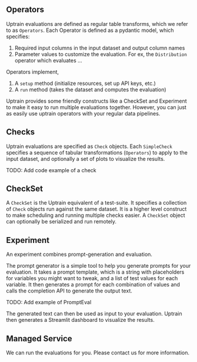 

## Operators

Uptrain evaluations are defined as regular table transforms, which we refer to as `Operators`. Each Operator 
is defined as a pydantic model, which specifies:

1. Required input columns in the input dataset and output column names
2. Parameter values to customize the evaluation. For ex, the `Distribution` operator which evaluates ...

Operators implement,
1. A `setup` method (initialize resources, set up API keys, etc.)
2. A `run` method (takes the dataset and computes the evaluation)

Uptrain provides some friendly constructs like a CheckSet and Experiment to make it easy to run multiple evaluations together. However, you 
can just as easily use uptrain operators with your regular data pipelines. 

## Checks

Uptrain evaluations are specified as `Check` objects. Each `SimpleCheck` specifies a sequence of tabular 
transformations (`Operators`) to apply to the input dataset, and optionally a set of plots to visualize 
the results.

TODO: Add code example of a check

## CheckSet

A `CheckSet` is the Uptrain equivalent of a test-suite. It specifies a collection of `Check` objects run against the same 
dataset. It is a higher level construct to  make scheduling and running multiple checks easier. A `CheckSet` object can 
optionally be serialized and run remotely. 

## Experiment

An experiment combines prompt-generation and evaluation. 

The prompt generator is a simple tool to help you generate prompts for your evaluation. It takes a prompt template, 
which is a string with placeholders for variables you might want to tweak, and a list of test values for each variable. 
It then generates a prompt for each combination of values and calls the completion API to generate the output text. 

TODO: Add example of PromptEval

The generated text can then be used as input to your evaluation. Uptrain then generates a Streamlit dashboard to 
visualize the results. 

## Managed Service

We can run the evaluations for you. Please contact us for more information. 

